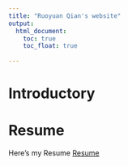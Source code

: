 ```yaml
---
title: "Ruoyuan Qian's website"
output: 
  html_document:
    toc: true
    toc_float: true
    
---
```


# Introductory

# Resume

Here's my Resume [Resume](about.html)

